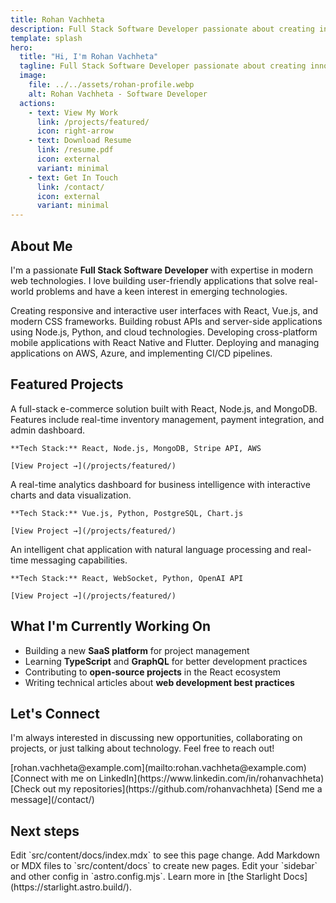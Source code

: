 ```yaml
---
title: Rohan Vachheta
description: Full Stack Software Developer passionate about creating innovative solutions with modern technologies
template: splash
hero:
  title: "Hi, I'm Rohan Vachheta"
  tagline: Full Stack Software Developer passionate about creating innovative solutions with modern technologies. I specialize in building scalable web applications and love exploring new technologies.
  image:
    file: ../../assets/rohan-profile.webp
    alt: Rohan Vachheta - Software Developer
  actions:
    - text: View My Work
      link: /projects/featured/
      icon: right-arrow
    - text: Download Resume
      link: /resume.pdf
      icon: external
      variant: minimal
    - text: Get In Touch
      link: /contact/
      icon: external
      variant: minimal
---
```



## About Me

I'm a passionate **Full Stack Software Developer** with expertise in modern web technologies. I love building user-friendly applications that solve real-world problems and have a keen interest in emerging technologies.

<CardGrid>
  <Card title="Frontend Development" icon="laptop">
    Creating responsive and interactive user interfaces with React, Vue.js, and modern CSS frameworks.
  </Card>
  <Card title="Backend Development" icon="server">
    Building robust APIs and server-side applications using Node.js, Python, and cloud technologies.
  </Card>
  <Card title="Mobile Development" icon="mobile">
    Developing cross-platform mobile applications with React Native and Flutter.
  </Card>
  <Card title="Cloud & DevOps" icon="cloud">
    Deploying and managing applications on AWS, Azure, and implementing CI/CD pipelines.
  </Card>
</CardGrid>

## Featured Projects

<CardGrid>
  <Card title="E-Commerce Platform" icon="star">
    A full-stack e-commerce solution built with React, Node.js, and MongoDB. Features include real-time inventory management, payment integration, and admin dashboard.
    
    **Tech Stack:** React, Node.js, MongoDB, Stripe API, AWS
    
    [View Project →](/projects/featured/)
  </Card>
  
  <Card title="Analytics Dashboard" icon="chart">
    A real-time analytics dashboard for business intelligence with interactive charts and data visualization.
    
    **Tech Stack:** Vue.js, Python, PostgreSQL, Chart.js
    
    [View Project →](/projects/featured/)
  </Card>
  
  <Card title="AI Chat Application" icon="chat">
    An intelligent chat application with natural language processing and real-time messaging capabilities.
    
    **Tech Stack:** React, WebSocket, Python, OpenAI API
    
    [View Project →](/projects/featured/)
  </Card>
</CardGrid>

## What I'm Currently Working On

- Building a new **SaaS platform** for project management
- Learning **TypeScript** and **GraphQL** for better development practices
- Contributing to **open-source projects** in the React ecosystem
- Writing technical articles about **web development best practices**

## Let's Connect

I'm always interested in discussing new opportunities, collaborating on projects, or just talking about technology. Feel free to reach out!

<CardGrid>
  <Card title="Email" icon="email">
    [rohan.vachheta@example.com](mailto:rohan.vachheta@example.com)
  </Card>
  <Card title="LinkedIn" icon="linkedin">
    [Connect with me on LinkedIn](https://www.linkedin.com/in/rohanvachheta)
  </Card>
  <Card title="GitHub" icon="github">
    [Check out my repositories](https://github.com/rohanvachheta)
  </Card>
  <Card title="Contact Form" icon="chat">
    [Send me a message](/contact/)
  </Card>
</CardGrid>

## Next steps

<CardGrid stagger>
	<Card title="Update content" icon="pencil">
		Edit `src/content/docs/index.mdx` to see this page change.
	</Card>
	<Card title="Add new content" icon="add-document">
		Add Markdown or MDX files to `src/content/docs` to create new pages.
	</Card>
	<Card title="Configure your site" icon="setting">
		Edit your `sidebar` and other config in `astro.config.mjs`.
	</Card>
	<Card title="Read the docs" icon="open-book">
		Learn more in [the Starlight Docs](https://starlight.astro.build/).
	</Card>
</CardGrid>
